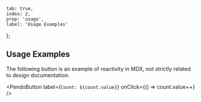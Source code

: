     tab: true,
    index: 2,
    prop: 'usage',
    label: 'Usage Examples'
};


## Usage Examples

The following button is an example of reactivity in MDX, not strictly related to design documentation.


<PendoButton label={`Count: ${count.value}`} onClick={() => count.value++} />
